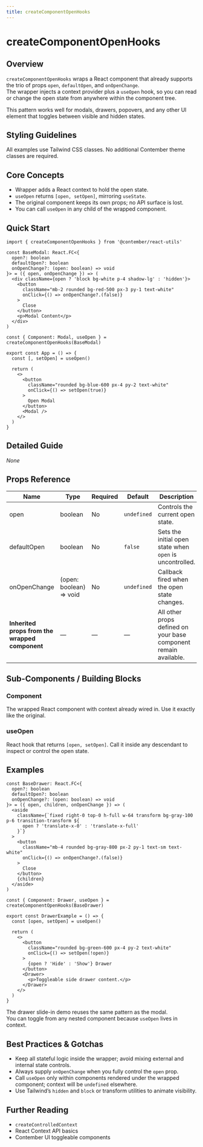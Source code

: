```yaml
---
title: createComponentOpenHooks
---
```


<!-- Edited by human: false -->
<!-- Examples count: 1 -->
<!-- Source examples: 1 -->
<!-- Playground examples: 0 -->
<!-- External examples: 0 -->
<!-- Import examples: 0 -->

# createComponentOpenHooks

## Overview
`createComponentOpenHooks` wraps a React component that already supports the trio of props `open`, `defaultOpen`, and `onOpenChange`.  
The wrapper injects a context provider plus a `useOpen` hook, so you can read or change the open state from anywhere within the component tree.

This pattern works well for modals, drawers, popovers, and any other UI element that toggles between visible and hidden states.

## Styling Guidelines
All examples use Tailwind CSS classes. No additional Contember theme classes are required.

## Core Concepts
- Wrapper adds a React context to hold the open state.
- `useOpen` returns `[open, setOpen]`, mirroring `useState`.
- The original component keeps its own props; no API surface is lost.
- You can call `useOpen` in any child of the wrapped component.

## Quick Start
```tsx
import { createComponentOpenHooks } from '@contember/react-utils'

const BaseModal: React.FC<{
  open?: boolean
  defaultOpen?: boolean
  onOpenChange?: (open: boolean) => void
}> = ({ open, onOpenChange }) => (
  <div className={open ? 'block bg-white p-4 shadow-lg' : 'hidden'}>
    <button
      className="mb-2 rounded bg-red-500 px-3 py-1 text-white"
      onClick={() => onOpenChange?.(false)}
    >
      Close
    </button>
    <p>Modal Content</p>
  </div>
)

const { Component: Modal, useOpen } = createComponentOpenHooks(BaseModal)

export const App = () => {
  const [, setOpen] = useOpen()

  return (
    <>
      <button
        className="rounded bg-blue-600 px-4 py-2 text-white"
        onClick={() => setOpen(true)}
      >
        Open Modal
      </button>
      <Modal />
    </>
  )
}
```

## Detailed Guide
_None_

## Props Reference
| Name | Type | Required | Default | Description |
|------|------|----------|---------|-------------|
| open | boolean | No | `undefined` | Controls the current open state. |
| defaultOpen | boolean | No | `false` | Sets the initial open state when `open` is uncontrolled. |
| onOpenChange | (open: boolean) => void | No | `undefined` | Callback fired when the open state changes. |
| **Inherited props from the wrapped component** | — | — | — | All other props defined on your base component remain available. |

## Sub-Components / Building Blocks
### Component
The wrapped React component with context already wired in. Use it exactly like the original.

### useOpen
React hook that returns `[open, setOpen]`. Call it inside any descendant to inspect or control the open state.

## Examples
```tsx
const BaseDrawer: React.FC<{
  open?: boolean
  defaultOpen?: boolean
  onOpenChange?: (open: boolean) => void
}> = ({ open, children, onOpenChange }) => (
  <aside
    className={`fixed right-0 top-0 h-full w-64 transform bg-gray-100 p-6 transition-transform ${
      open ? 'translate-x-0' : 'translate-x-full'
    }`}
  >
    <button
      className="mb-4 rounded bg-gray-800 px-2 py-1 text-sm text-white"
      onClick={() => onOpenChange?.(false)}
    >
      Close
    </button>
    {children}
  </aside>
)

const { Component: Drawer, useOpen } = createComponentOpenHooks(BaseDrawer)

export const DrawerExample = () => {
  const [open, setOpen] = useOpen()

  return (
    <>
      <button
        className="rounded bg-green-600 px-4 py-2 text-white"
        onClick={() => setOpen(!open)}
      >
        {open ? 'Hide' : 'Show'} Drawer
      </button>
      <Drawer>
        <p>Toggleable side drawer content.</p>
      </Drawer>
    </>
  )
}
```
The drawer slide-in demo reuses the same pattern as the modal.  
You can toggle from any nested component because `useOpen` lives in context.

## Best Practices & Gotchas
- Keep all stateful logic inside the wrapper; avoid mixing external and internal state controls.
- Always supply `onOpenChange` when you fully control the `open` prop.
- Call `useOpen` only within components rendered under the wrapped component; context will be `undefined` elsewhere.
- Use Tailwind’s `hidden` and `block` or transform utilities to animate visibility.

## Further Reading
- `createControlledContext`
- React Context API basics
- Contember UI toggleable components

<!-- End of Generated Documentation -->